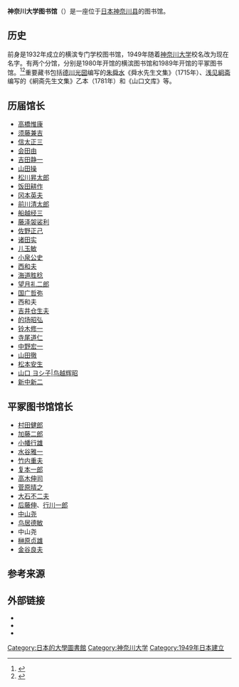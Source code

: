 '''神奈川大学图书馆'''（{{lang-ja|神奈川大学図書館}}）是一座位于[[日本|日本]][[神奈川县|神奈川县]]的图书馆。

==历史==
前身是1932年成立的横滨专门学校图书馆，1949年随着[[神奈川大学|神奈川大学]]校名改为现在名字。有两个分馆，分别是1980年开馆的横滨图书馆和1989年开馆的平冢图书馆。<ref>{{Cite web |url=https://www.kanagawa-u.ac.jp/library/overview/ |title=神奈川大学図書館の概要 |access-date=2021-02-28 |archive-date=2018-09-11 |archive-url=https://web.archive.org/web/20180911200541/http://www.kanagawa-u.ac.jp/library/overview/ |dead-url=no }}</ref><ref>{{Cite web |url=https://www.kanagawa-u.ac.jp/library/guide/usage/borrow/ |title=神奈川大学図書館利用サービス案内 |access-date=2021-02-28 |archive-date=2018-05-07 |archive-url=https://web.archive.org/web/20180507210636/http://www.kanagawa-u.ac.jp/library/guide/usage/borrow/ |dead-url=no }}</ref>重要藏书包括[[德川光圀|德川光圀]]编写的[[朱舜水|朱舜水]]《舜水先生文集》（1715年）、[[浅见絅斋|浅见絅斋]]编写的《絅斋先生文集》乙本（1781年）和《山口文库》等。

==历届馆长==
*[[高橋惟康|高橋惟康]]
*[[须藤兼吉|须藤兼吉]]
*[[信太正三|信太正三]]
*[[会田由|会田由]]
*[[吉田静一|吉田静一]]
*[[山田操|山田操]]
*[[松川昇太郎|松川昇太郎]]
*[[饭田耕作|饭田耕作]]
*[[冈本英夫|冈本英夫]]
*[[前川清太郎|前川清太郎]]
*[[船越经三|船越经三]]
*[[藤泽袈裟利|藤泽袈裟利]]
*[[佐野正己|佐野正己]]
*[[诸田实|诸田实]]
*[[儿玉敏|儿玉敏]]
*[[小泉公史|小泉公史]]
*[[西和夫|西和夫]]
*[[海道胜稔|海道胜稔]]
*[[望月礼二郎|望月礼二郎]]
*[[国广哲弥|国广哲弥]]
*西和夫
*[[吉井仓生夫|吉井仓生夫]]
*[[的场昭弘|的场昭弘]]
*[[铃木修一|铃木修一]]
*[[寺尾道仁|寺尾道仁]]
*[[中野宏一|中野宏一]]
*[[山田徹|山田徹]]
*[[松本安生|松本安生]]
*[[山口_ヨシ子|山口 ヨシ子]]|[[鸟越辉昭|鸟越辉昭]]
*[[新中新二|新中新二]]

==平冢图书馆馆长==
*[[村田健郎|村田健郎]]
*[[加藤二郎|加藤二郎]]
*[[小幡行雄|小幡行雄]]
*[[水谷雅一|水谷雅一]]
*[[竹内重夫|竹内重夫]]
*[[复本一郎|复本一郎]]
*[[高木伸司|高木伸司]]
*[[菅原晴之|菅原晴之]]
*[[大石不二夫|大石不二夫]]
*[[后藤伸|后藤伸]]、[[行川一郎|行川一郎]]
*[[中山尧|中山尧]]
*[[鸟居德敏|鸟居德敏]]
*中山尧
*[[榊原贞雄|榊原贞雄]]
*[[金谷良夫|金谷良夫]]

==参考来源==
{{Reflist}}

== 外部链接 ==
* {{Official website|https://www.kanagawa-u.ac.jp/library/}}
* {{Twitter|kulib_official}}
* {{facebook|kanagawa.univ.library}}

[[Category:日本的大學圖書館|Category:日本的大學圖書館]]
[[Category:神奈川大学|Category:神奈川大学]]
[[Category:1949年日本建立|Category:1949年日本建立]]